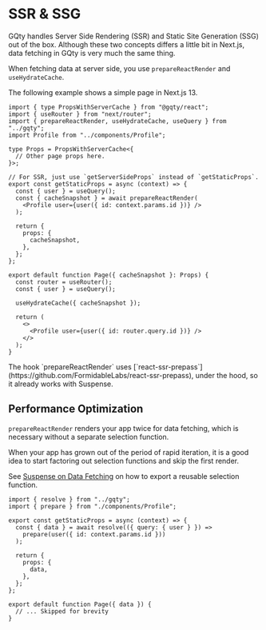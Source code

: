 
# SSR & SSG

GQty handles Server Side Rendering (SSR) and Static Site Generation (SSG) out
of the box. Although these two concepts differs a little bit in Next.js,
data fetching in GQty is very much the same thing.

When fetching data at server side, you use `prepareReactRender` and
`useHydrateCache`.

The following example shows a simple page in Next.js 13.

```tsx filename="pages/user/[id].tsx"
import { type PropsWithServerCache } from "@gqty/react";
import { useRouter } from "next/router";
import { prepareReactRender, useHydrateCache, useQuery } from "../gqty";
import Profile from "../components/Profile";

type Props = PropsWithServerCache<{
  // Other page props here.
}>;

// For SSR, just use `getServerSideProps` instead of `getStaticProps`.
export const getStaticProps = async (context) => {
  const { user } = useQuery();
  const { cacheSnapshot } = await prepareReactRender(
    <Profile user={user({ id: context.params.id })} />
  );

  return {
    props: {
      cacheSnapshot,
    },
  };
};

export default function Page({ cacheSnapshot }: Props) {
  const router = useRouter();
  const { user } = useQuery();

  useHydrateCache({ cacheSnapshot });

  return (
    <>
      <Profile user={user({ id: router.query.id })} />
    </>
  );
}
```

<Alert title="Suspense is supported">
  The hook `prepareReactRender` uses
  [`react-ssr-prepass`](https://github.com/FormidableLabs/react-ssr-prepass),
  under the hood, so it already works with Suspense.
</Alert>

## Performance Optimization

`prepareReactRender` renders your app twice for data fetching, which is
necessary without a separate selection function.

When your app has grown out of the period of rapid iteration, it is a good
idea to start factoring out selection functions and skip the first render.

See [Suspense on Data Fetching](/guides/react/read#suspense-on-data-fetching)
on how to export a reusable selection function.

```tsx filename="pages/user/[id].tsx"
import { resolve } from "../gqty";
import { prepare } from "./components/Profile";

export const getStaticProps = async (context) => {
  const { data } = await resolve(({ query: { user } }) =>
    prepare(user({ id: context.params.id }))
  );

  return {
    props: {
      data,
    },
  };
};

export default function Page({ data }) {
  // ... Skipped for brevity
}
```

